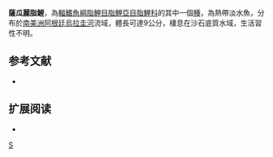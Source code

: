 {{Speciesbox 
| taxon = Astyanax saguazu
| status = NE
| status_system = IUCN3.1
| authority =  [[Casciotta|Casciotta]], [[Almirón|Almirón]] & [[Azpelicueta|Azpelicueta]], 2003
| synonyms = 
}}
'''薩瓜麗脂鯉'''，為[[輻鰭魚綱|輻鰭魚綱]][[脂鯉目|脂鯉目]][[脂鯉亞目|脂鯉亞目]][[脂鯉科|脂鯉科]]的其中一個[[種|種]]，為熱帶淡水魚，分布於[[南美洲|南美洲]][[阿根廷|阿根廷]][[烏拉圭河|烏拉圭河]]流域，體長可達9公分，棲息在沙石底質水域，生活習性不明。

==参考文献==
{{refbegin}}
*{{FishBase_species|genus=Astyanax|species=saguazu|year=2013|month=11}}
{{refend}}

== 扩展阅读 ==
{{refbegin}}
*{{wikispecies-inline|Astyanax saguazu|薩瓜麗脂鯉}}
{{refend}}
{{Taxonbar|from=Q5636484}}

[[Category:麗脂鯉屬|S]]


{{魚類小作品}}